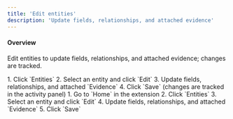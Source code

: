 ```yaml
---
title: 'Edit entities'
description: 'Update fields, relationships, and attached evidence'
---
```

#### Overview
Edit entities to update fields, relationships, and attached evidence; changes are tracked.

<Tabs>
    <Tab title="App" icon="browser">
    1. Click `Entities`
    2. Select an entity and click `Edit`
    3. Update fields, relationships, and attached `Evidence`
    4. Click `Save` (changes are tracked in the activity panel)
  </Tab>
  <Tab title="Extension" icon="mobile">
    1. Go to `Home` in the extension
    2. Click `Entities`
    3. Select an entity and click `Edit`
    4. Update fields, relationships, and attached `Evidence`
    5. Click `Save`
  </Tab>
</Tabs>


